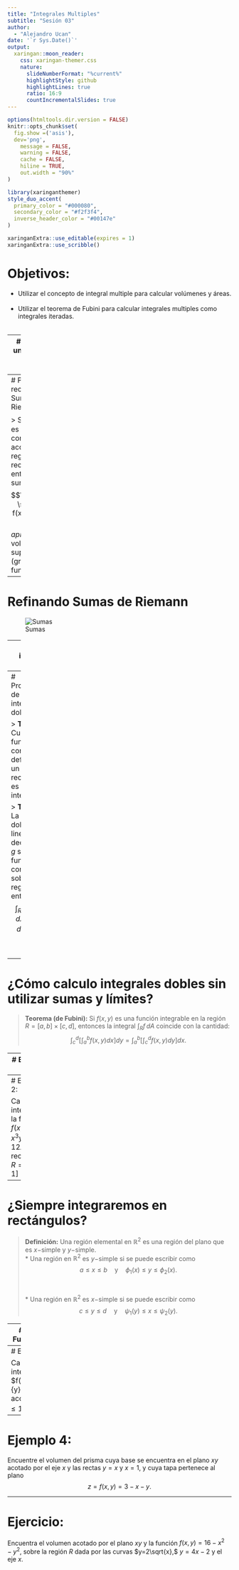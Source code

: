 ```yaml
---
title: "Integrales Multiples"
subtitle: "Sesión 03"
author: 
  - "Alejandro Ucan"
date: '`r Sys.Date()`'
output:
  xaringan::moon_reader:
    css: xaringan-themer.css
    nature:
      slideNumberFormat: "%current%"
      highlightStyle: github
      highlightLines: true
      ratio: 16:9
      countIncrementalSlides: true
---
```


```r
options(htmltools.dir.version = FALSE)
knitr::opts_chunk$set(
  fig.show =('asis'),
  dev='png',
	message = FALSE,
	warning = FALSE,
	cache = FALSE,
	hiline = TRUE,
	out.width = "90%"
)
```

```r
library(xaringanthemer)
style_duo_accent(
  primary_color = "#000080",
  secondary_color = "#f2f3f4",
  inverse_header_color = "#00147e"
)
```

```r
xaringanExtra::use_editable(expires = 1)
xaringanExtra::use_scribble()
```
# Objetivos:

 * Utilizar el concepto de integral multiple para calcular volúmenes y áreas. <br/><br/>
 * Utilizar el teorema de Fubini para calcular integrales multiples como integrales iteradas. <br/><br/>

---
# Partición de un rectángulo y Sumas de Riemann.

Supongamos que tenemos una _región_ rectangular $R$ en $\mathbb{R}^2,$ acotada por $a\leq x\leq b$ y $c\leq y\leq d.$ Una __partición__ es una _malla_ formada por los pares de puntos $(x_i,y_j)$ tales que $$x_{i+1}-x_i=\frac{b-a}{n}\quad\mbox{y}\quad y_{j+1}-y_j=\frac{c-d}{m}.$$


---
# Partición de un rectángulo y Sumas de Riemann.

> Si $f:\mathbb{R}^2\to \mathbb{R}$ es una función continua y acotada en la región rectangular $R,$ entonces la suma $$\sum_{i=1}^{n} \sum_{j=1}^m f(x_i,y_j) \Delta x \Delta y$$ _aproxima_ el volumen bajo la superficie (gráfica de la función).

---
# Refinando Sumas de Riemann

![Sumas](refriemannsums.png)

---
# La integral doble

> Mientras más refinamos nuestra partición, nuestra aproximación del volumen mejora. Por lo que _en el límite_ de refinamientos obtenemos el volumen. <br/><br/>
La _integral doble_ se conoce de $f(x,y)$ en la región $R$ se denota como $\int_{R}f\, dA,$ y define como el límite: $${\int\!\int}_R f(x,y)dA =\lim_{(n,m)\to (0,0)} \sum_{i=1}^{n} \sum_{j=1}^m f(x_i,y_j) \Delta x \Delta y.$$


---
# Propiedades de la integral doble

> __Teorema:__ Cualquier función continua definida en un rectángulo es integrable. <br/>

> __Teorema:__ La integral doble es lineal, es decir, si $f$ y $g$ son funciones continuas sobre una región $R,$ entonces: $$\int_R (kf+lg)\,dA=k\int_R f\,dA+l\int_R g\,dA.$$ <br/>


---
# ¿Cómo calculo integrales dobles sin utilizar sumas y límites?

> __Teorema (de Fubini):__ Si $f(x,y)$ es una función integrable en la región $R=[a,b]\times[c,d],$ entonces la integral $\int_R f\,dA$ coincide con la cantidad: $$\int_c^d \left[ \int_a^b f(x,y)dx \right]dy=\int_a^b \left[ \int_c^d f(x,y)dy \right]dx.$$

---
# Ejemplo 1:

Calcula la integral de la función $f(x,y)=x^2+yx$ en el rectángulo $R=[0,1]\times[0,1].$


---
# Ejemplo 2: 

Calcula la integral de la función $f(x,y)=x^3y-12xy$ en el rectángulo $R=[-2,1]\times[0,1].$


---
# ¿Siempre integraremos en rectángulos?

> __Definición:__ Una región elemental en $\mathbb{R}^2$ es una región del plano que es $x-$simple y $y-$simple. <br/>
  * Una región en $\mathbb{R}^2$ es $y-$simple si se puede escribir como $$a\leq x\leq b \quad \mbox{y} \quad \phi_1(x)\leq y \leq \phi_2(x).$$ <br/><br/>
  * Una región en $\mathbb{R}^2$ es $x-$simple si se puede escribir como $$c \leq y \leq d \quad \mbox{y} \quad \psi_1(y)\leq x\leq \psi_2(y).$$

---
# El Teorema de Fubini más general.

Podemos usar propiedades de integrales de una variable, y finalmente nuestra integral doble se expresa de la manera:

> __Teorema:__ Si $D$ es una región simple y $f$ es integrable en $D,$ entonces $$\int_D f\,dA = \int_a^b \int_{\phi_1(x)}^{\phi_2(x)} f(x,y)dydx.$$

---
# Ejemplo 3:

Calcule el valor de la integral de $f(x,y)=\sqrt{\frac{x}{y}}$ en la región $R$ acotada entre $0\leq x \leq 1$ y $x^2\leq y \leq x.$


---
# Ejemplo 4: 

Encuentre el volumen del prisma cuya base se encuentra en el plano $xy$ acotado por el eje $x$ y las rectas $y=x$ y $x=1,$ y cuya tapa pertenece al plano $$z=f(x,y)=3-x-y.$$

---
# Ejercicio:

Encuentra el volumen acotado por el plano $xy$ y la función $f(x,y)=16-x^2-y^2,$ sobre la región $R$ dada por las curvas $y=2\sqrt{x},$ $y=4x-2$ y el eje $x.$